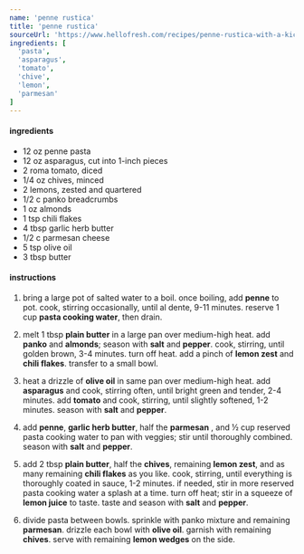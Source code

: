 ```yaml
---
name: 'penne rustica'
title: 'penne rustica'
sourceUrl: 'https://www.hellofresh.com/recipes/penne-rustica-with-a-kick-5dd42f2caeb0af0c661d81d2'
ingredients: [
  'pasta',
  'asparagus',
  'tomato',
  'chive',
  'lemon',
  'parmesan'
]
---
```


#### ingredients

- 12 oz penne pasta
- 12 oz asparagus, cut into 1-inch pieces
- 2 roma tomato, diced
- 1/4 oz chives, minced
- 2 lemons, zested and quartered
- 1/2 c panko breadcrumbs
- 1 oz almonds
- 1 tsp chili flakes
- 4 tbsp garlic herb butter
- 1/2 c parmesan cheese
- 5 tsp olive oil
- 3 tbsp butter

#### instructions

1. bring a large pot of salted water to a boil. once boiling, add **penne** to pot. cook, stirring occasionally, until al dente, 9-11 minutes. reserve 1 cup **pasta cooking water**, then drain.

2. melt 1 tbsp **plain butter** in a large pan over medium-high heat. add **panko** and **almonds**; season with **salt** and **pepper**. cook, stirring, until golden brown, 3-4 minutes. turn off heat. add a pinch of **lemon zest** and **chili flakes**. transfer to a small bowl.

3. heat a drizzle of **olive oil** in same pan over medium-high heat. add **asparagus** and cook, stirring often, until bright green and tender, 2-4 minutes. add **tomato** and cook, stirring, until slightly softened, 1-2 minutes. season with **salt** and **pepper**.

4. add **penne**, **garlic herb butter**, half the **parmesan** , and ½ cup reserved pasta cooking water to pan with veggies; stir until thoroughly combined. season with **salt** and **pepper**.

5. add 2 tbsp **plain butter**, half the **chives**, remaining **lemon zest**, and as many remaining **chili flakes** as you like. cook, stirring, until everything is thoroughly coated in sauce, 1-2 minutes. if needed, stir in more reserved pasta cooking water a splash at a time. turn off heat; stir in a squeeze of **lemon juice** to taste. taste and season with **salt** and **pepper**.

6. divide pasta between bowls. sprinkle with panko mixture and remaining **parmesan**. drizzle each bowl with **olive oil**. garnish with remaining **chives**. serve with remaining **lemon wedges** on the side.